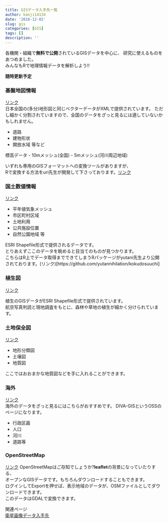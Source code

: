 ```yaml
---
title: GISデータ入手先一覧
author: kanji14134
date: '2018-12-02'
slug: gis
categories: [GIS]
tags: []
description: ''
---
```


各機関・組織で**無料で公開**されているGISデータを中心に、
研究に使えるものをあつめました。  
みんなもRで地理情報データを解析しよう!!  

**随時更新予定**

### 基盤地図情報
[リンク](https://fgd.gsi.go.jp/download/menu.php)  
日本全国の(多分)地形図と同じベクターデータがXMLで提供されています。
ただし細かく分割されていますので、全国のデータをざっと見るには適していないかもしれません。  

- 道路
- 建物形状
- 開放水域 等など

標高データ
- 10mメッシュ(全国)
- 5mメッシュ(河川周辺地域)

いずれも専用のGISフォーマットへの変換ツールがありますが、  
Rで変換する方法をuri先生が開発して下さっております。[リンク](https://uribo.hatenablog.com/entry/2018/11/19/081000)

### 国土数値情報
[リンク](http://nlftp.mlit.go.jp/ksj/)

- 平年値気象メッシュ
- 市区町村区域
- 土地利用
- 公共施設位置
- 自然公園地域 等

ESRI Shapefile形式で提供されるデータです。  
とりあえずここのデータを眺めると目当てのものが見つかります。  
こちらはR上でデータ取得までできてしまうRパッケージがyutani先生より公開されております。(リンク)[https://github.com/yutannihilation/kokudosuuchi]

### 植生図
[リンク](http://gis.biodic.go.jp/webgis/sc-023.html)

植生のGISデータがESRI Shapefile形式で提供されています。  
航空写真判読と現地調査をもとに、森林や草地の植生が細かく分けられています。  

### 土地保全図
[リンク](http://nrb-www.mlit.go.jp/kokjo/inspect/landclassification/download/index.html) 

- 地形分類図
- 土壌図
- 地質図

ここではおおまかな地質図などを手に入れることができます。

### 海外
[リンク](http://www.diva-gis.org/gdata)  
海外のデータをざっと見るにはこちらがおすすめです。
DIVA-GISというOSSのページになります。  

- 行政区画
- 人口
- 河川
- 道路等

### OpenStreetMap
[リンク](https://www.openstreetmap.org/)
OpenStreetMapはご存知でしょうか?**leaflet**の背景になっていたりする、  
オープンなGISデータです。もちろんダウンロードすることもできます。  
ログインしてExportを押せば、表示地域のデータが、OSMファイルとしてダウンロードできます。  
このデータはGDALで変換できます。

関連ページ  
[衛星画像データ入手先](./%E8%A1%9B%E6%98%9F%E7%94%BB%E5%83%8F%E5%85%A5%E6%89%8B%E5%85%88%E4%B8%80%E8%A6%A7/)